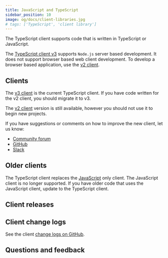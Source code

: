 ```yaml
---
title: JavaScript and TypeScript
sidebar_position: 10
image: og/docs/client-libraries.jpg
# tags: ['TypeScript', 'client library']
---
```



The TypeScript client supports code that is written in TypeScript or JavaScript.

The [TypeScript client v3](/developers/weaviate/client-libraries/typescript/typescript-v3) supports `Node.js` server based development. It does not support browser based web client development. To develop a browser based application, use the [v2 client](/developers/weaviate/client-libraries/typescript/typescript-v2).

## Clients


The [v3 client](/developers/weaviate/client-libraries/typescript/typescript-v3) is the current TypeScript client. If you have code written for the v2 client, you should migrate it to v3.

The [v2 client](/developers/weaviate/client-libraries/typescript/typescript-v2) version is still available, however you should not use it to begin new projects.

If you have suggestions or comments on how to improve the new client, let us know:

- [Community forum](https://forum.weaviate.io)
- [GitHub](https://github.com/weaviate/weaviate)
- [Slack](https://weaviate.io/slack)

## Older clients

The TypeScript client replaces the [JavaScript](https://www.npmjs.com/package/weaviate-client) only client. The JavaScript client is no longer supported. If you have older code that uses the JavaScript client, update to the TypeScript client.

## Client releases


<MatrixIntro />

## Client change logs

See the client [change logs on GitHub](https://github.com/weaviate/typescript-client/releases).

## Questions and feedback


<DocsFeedback/>
